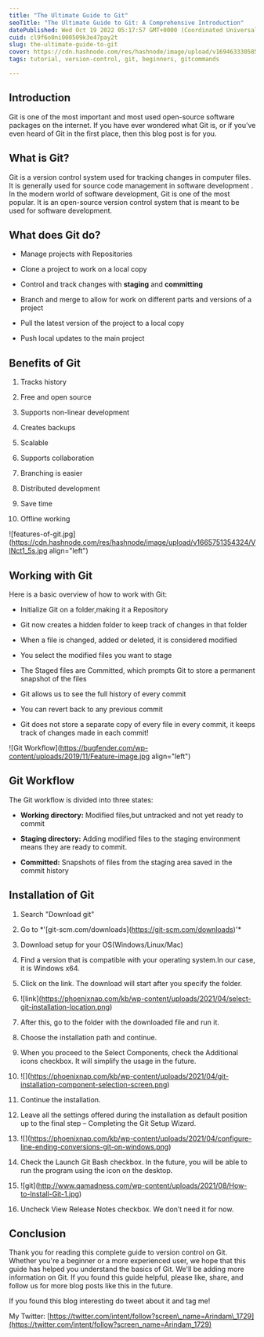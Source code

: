 ```yaml
---
title: "The Ultimate Guide to Git"
seoTitle: "The Ultimate Guide to Git: A Comprehensive Introduction"
datePublished: Wed Oct 19 2022 05:17:57 GMT+0000 (Coordinated Universal Time)
cuid: cl9f6o0ni000509k3e47pay2t
slug: the-ultimate-guide-to-git
cover: https://cdn.hashnode.com/res/hashnode/image/upload/v1694633305854/e0bf01e5-9473-4380-8f09-81fac0a6fde7.png
tags: tutorial, version-control, git, beginners, gitcommands

---
```


## Introduction

Git is one of the most important and most used open-source software packages on the internet. If you have ever wondered what Git is, or if you’ve even heard of Git in the first place, then this blog post is for you.

## What is Git?

Git is a version control system used for tracking changes in computer files. It is generally used for source code management in software development . In the modern world of software development, Git is one of the most popular. It is an open-source version control system that is meant to be used for software development.

## What does Git do?

* Manage projects with Repositories
    
* Clone a project to work on a local copy
    
* Control and track changes with **staging** and **committing**
    
* Branch and merge to allow for work on different parts and versions of a project
    
* Pull the latest version of the project to a local copy
    
* Push local updates to the main project
    

## Benefits of Git

1. Tracks history
    
2. Free and open source
    
3. Supports non-linear development
    
4. Creates backups
    
5. Scalable
    
6. Supports collaboration
    
7. Branching is easier
    
8. Distributed development
    
9. Save time
    
10. Offline working
    

![features-of-git.jpg](https://cdn.hashnode.com/res/hashnode/image/upload/v1665751354324/VlNct1_5s.jpg align="left")

## Working with Git

Here is a basic overview of how to work with Git:

* Initialize Git on a folder,making it a Repository
    
* Git now creates a hidden folder to keep track of changes in that folder
    
* When a file is changed, added or deleted, it is considered modified
    
* You select the modified files you want to stage
    
* The Staged files are Committed, which prompts Git to store a permanent snapshot of the files
    
* Git allows us to see the full history of every commit
    
* You can revert back to any previous commit
    
* Git does not store a separate copy of every file in every commit, it keeps track of changes made in each commit!
    

![Git Workflow](https://bugfender.com/wp-content/uploads/2019/11/Feature-image.jpg align="left")

## Git Workflow

The Git workflow is divided into three states:

* **Working directory:** Modified files,but untracked and not yet ready to commit
    
* **Staging directory:** Adding modified files to the staging environment means they are ready to commit.
    
* **Committed:** Snapshots of files from the staging area saved in the commit history
    

## Installation of Git

1. Search "Download git"
    
2. Go to \*'\[git-scm.com/downloads\](https://git-scm.com/downloads)'\*
    
3. Download setup for your OS(Windows/Linux/Mac)
    
4. Find a version that is compatible with your operating system.In our case, it is Windows x64.
    
5. Click on the link. The download will start after you specify the folder.
    
6. !\[link\](https://phoenixnap.com/kb/wp-content/uploads/2021/04/select-git-installation-location.png)
    
7. After this, go to the folder with the downloaded file and run it.
    
8. Choose the installation path and continue.
    
9. When you proceed to the Select Components, check the Additional icons checkbox. It will simplify the usage in the future.
    
10. !\[\](https://phoenixnap.com/kb/wp-content/uploads/2021/04/git-installation-component-selection-screen.png)
    
11. Continue the installation.
    
12. Leave all the settings offered during the installation as default position up to the final step – Completing the Git Setup Wizard.
    
13. !\[\](https://phoenixnap.com/kb/wp-content/uploads/2021/04/configure-line-ending-conversions-git-on-windows.png)
    
14. Check the Launch Git Bash checkbox. In the future, you will be able to run the program using the icon on the desktop.
    
15. !\[git\](http://www.qamadness.com/wp-content/uploads/2021/08/How-to-Install-Git-1.jpg)
    
16. Uncheck View Release Notes checkbox. We don’t need it for now.
    

## Conclusion

Thank you for reading this complete guide to version control on Git. Whether you're a beginner or a more experienced user, we hope that this guide has helped you understand the basics of Git. We'll be adding more information on Git. If you found this guide helpful, please like, share, and follow us for more blog posts like this in the future.

If you found this blog interesting do tweet about it and tag me!

My Twitter: [https://twitter.com/intent/follow?screen\_name=Arindam\_1729](https://twitter.com/intent/follow?screen_name=Arindam_1729)